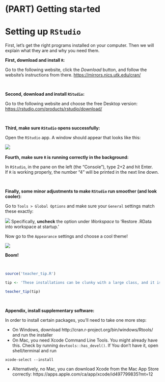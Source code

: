 # (PART) Getting sta`r`ted {-}

# Setting up `RStudio`

First, let's get the right programs installed on your computer. Then we will explain what they are and why you need them.   


**First, download and install `R`: **   

Go to the following website, click the *Download* button, and follow the website's instructions from there.
[https://mirrors.nics.utk.edu/cran/](https://mirrors.nics.utk.edu/cran/){target="blank"}

&nbsp;

**Second, download and install `RStudio`:**    

Go to the following website and choose the free Desktop version:
[https://rstudio.com/products/rstudio/download/](https://rstudio.com/products/rstudio/download/){target="blank"}

&nbsp;

**Third, make sure `RStudio` opens successfully:**    

Open the `RStudio` app. A window should appear that looks like this:

![](img/rstudio_firstopen.png)
&nbsp;

**Fourth, make sure `R` is running correctly in the background:**    

In `RStudio`, in the pane on the left (the "Console”), type 2+2 and hit Enter.  
If `R` is working properly, the number “4” will be printed in the next line down.

&nbsp;

**Finally, some minor adjustments to make `RStudio` run smoother (and look cooler):**

Go to `Tools > Global Options` and make sure your `General` settings match these exactly:

![](img/rstudio_settings.png)
Specifically, **uncheck** the option under *Workspace* to 'Restore .RData into workspace at startup.'  

Now go to the `Appearance` settings and choose a cool theme!

![](img/rstudio_theme.png)

**Boom!**  


&nbsp;  

```r
source('teacher_tip.R')

tip <- 'These installations can be clunky with a large class, and it is never fun to start out with a bunch of technical hang-ups. We recommend assigning this work **prior** to the start of the first class. Hold office hours the hour before class in order to troubleshoot one-on-one with students if they need help.'

teacher_tip(tip)
```

&nbsp;  



**Appendix, install supplementary software:**    

In order to install certain packages, you'll need to take one more step:

- On Windows, download http://cran.r-project.org/bin/windows/Rtools/ and run the installer
- On Mac, you need Xcode Command Line Tools. You might already have this. Check by running `devtools::has_devel()`. If You don't have it, open shell/terminal and run

```
xcode-select --install
```
- Alternatively, no Mac, you can download Xcode from the Mac App Store correctly: https://apps.apple.com/ca/app/xcode/id497799835?mt=12


